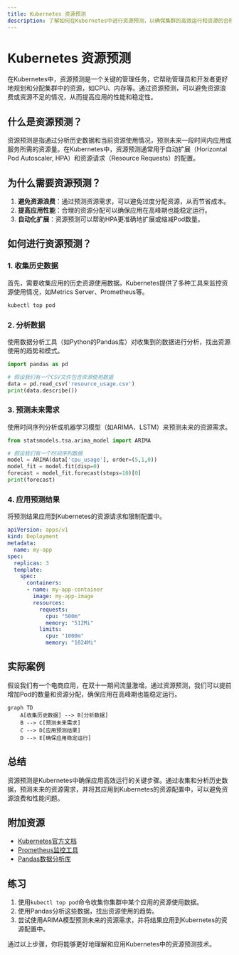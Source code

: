 ```yaml
---
title: Kubernetes 资源预测
description: 了解如何在Kubernetes中进行资源预测，以确保集群的高效运行和资源的合理分配。
---
```


# Kubernetes 资源预测

在Kubernetes中，资源预测是一个关键的管理任务，它帮助管理员和开发者更好地规划和分配集群中的资源，如CPU、内存等。通过资源预测，可以避免资源浪费或资源不足的情况，从而提高应用的性能和稳定性。

## 什么是资源预测？

资源预测是指通过分析历史数据和当前资源使用情况，预测未来一段时间内应用或服务所需的资源量。在Kubernetes中，资源预测通常用于自动扩展（Horizontal Pod Autoscaler, HPA）和资源请求（Resource Requests）的配置。

## 为什么需要资源预测？

1. **避免资源浪费**：通过预测资源需求，可以避免过度分配资源，从而节省成本。
2. **提高应用性能**：合理的资源分配可以确保应用在高峰期也能稳定运行。
3. **自动化扩展**：资源预测可以帮助HPA更准确地扩展或缩减Pod数量。

## 如何进行资源预测？

### 1. 收集历史数据

首先，需要收集应用的历史资源使用数据。Kubernetes提供了多种工具来监控资源使用情况，如Metrics Server、Prometheus等。

```bash
kubectl top pod
```

### 2. 分析数据

使用数据分析工具（如Python的Pandas库）对收集到的数据进行分析，找出资源使用的趋势和模式。

```python
import pandas as pd

# 假设我们有一个CSV文件包含资源使用数据
data = pd.read_csv('resource_usage.csv')
print(data.describe())
```

### 3. 预测未来需求

使用时间序列分析或机器学习模型（如ARIMA、LSTM）来预测未来的资源需求。

```python
from statsmodels.tsa.arima_model import ARIMA

# 假设我们有一个时间序列数据
model = ARIMA(data['cpu_usage'], order=(5,1,0))
model_fit = model.fit(disp=0)
forecast = model_fit.forecast(steps=10)[0]
print(forecast)
```

### 4. 应用预测结果

将预测结果应用到Kubernetes的资源请求和限制配置中。

```yaml
apiVersion: apps/v1
kind: Deployment
metadata:
  name: my-app
spec:
  replicas: 3
  template:
    spec:
      containers:
      - name: my-app-container
        image: my-app-image
        resources:
          requests:
            cpu: "500m"
            memory: "512Mi"
          limits:
            cpu: "1000m"
            memory: "1024Mi"
```

## 实际案例

假设我们有一个电商应用，在双十一期间流量激增。通过资源预测，我们可以提前增加Pod的数量和资源分配，确保应用在高峰期也能稳定运行。

```mermaid
graph TD
    A[收集历史数据] --> B[分析数据]
    B --> C[预测未来需求]
    C --> D[应用预测结果]
    D --> E[确保应用稳定运行]
```

## 总结

资源预测是Kubernetes中确保应用高效运行的关键步骤。通过收集和分析历史数据，预测未来的资源需求，并将其应用到Kubernetes的资源配置中，可以避免资源浪费和性能问题。

## 附加资源

- [Kubernetes官方文档](https://kubernetes.io/docs/)
- [Prometheus监控工具](https://prometheus.io/)
- [Pandas数据分析库](https://pandas.pydata.org/)

## 练习

1. 使用`kubectl top pod`命令收集你集群中某个应用的资源使用数据。
2. 使用Pandas分析这些数据，找出资源使用的趋势。
3. 尝试使用ARIMA模型预测未来的资源需求，并将结果应用到Kubernetes的资源配置中。

通过以上步骤，你将能够更好地理解和应用Kubernetes中的资源预测技术。